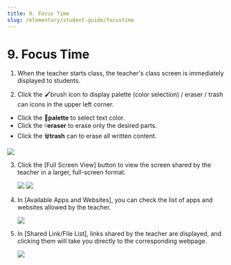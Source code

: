 ```yaml
---
title: 9. Focus Time
slug: /elementary/student-guide/focustime
---
```



# 9. Focus Time

1. When the teacher starts class, the teacher's class screen is immediately displayed to students.

2. Click the 🖌️brush icon to display palette (color selection) / eraser / trash can icons in the upper left corner.

- Click the 🎨**palette** to select text color.
- Click the ◽️**eraser** to erase only the desired parts.
- Click the 🗑️**trash** can to erase all written content.

<Image src="/img/en/elementary/student/09-01.jpg" size="lg" />

3. Click the [Full Screen View] button to view the screen shared by the teacher in a larger, full-screen format.

   <Image src="/img/en/elementary/student/09-02.jpg" size="lg" />
   <Image src="/img/en/elementary/student/09-03.jpg" size="lg" />

4. In [Available Apps and Websites], you can check the list of apps and websites allowed by the teacher.

   <Image src="/img/en/elementary/student/09-04.jpg" size="lg" />

5. In [Shared Link/File List], links shared by the teacher are displayed, and clicking them will take you directly to the corresponding webpage.

   <Image src="/img/en/elementary/student/09-05.jpg" size="lg" />
